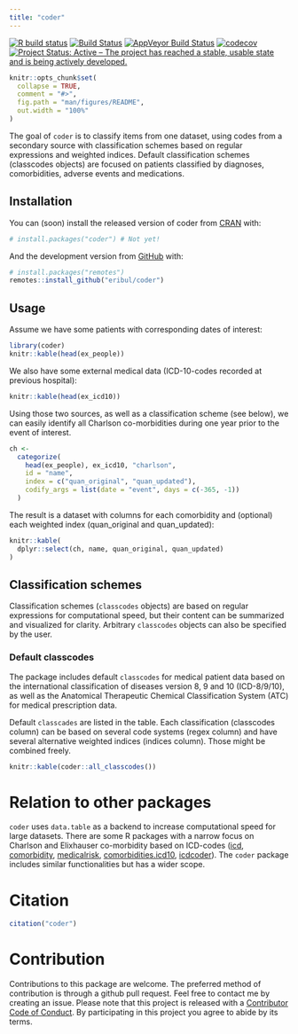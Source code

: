 ```yaml
---
title: "coder"
---
```


[![R build status](https://github.com/eribul/coder/workflows/R-CMD-check/badge.svg)](https://github.com/eribul/coder/actions)
[![Build Status](https://travis-ci.org/eribul/coder.svg?branch=master)](https://travis-ci.org/eribul/coder)
[![AppVeyor Build Status](https://ci.appveyor.com/api/projects/status/github/eribul/coder?branch=master&svg=true)](https://ci.appveyor.com/project/eribul/coder)
[![codecov](https://codecov.io/gh/eribul/coder/branch/master/graph/badge.svg)](https://codecov.io/gh/eribul/coder)
[![Project Status: Active – The project has reached a stable, usable state and is being actively developed.](https://www.repostatus.org/badges/latest/active.svg)](https://www.repostatus.org/#active)


<!-- README.md is generated from README.Rmd. Please edit that file --> 

```r
knitr::opts_chunk$set(
  collapse = TRUE,
  comment = "#>",
  fig.path = "man/figures/README",
  out.width = "100%"
)
```

The goal of `coder` is to classify items from one dataset, using codes from a secondary source with classification schemes based on regular expressions and weighted indices. Default classification schemes (classcodes objects) are focused on patients classified by diagnoses, comorbidities, adverse events and medications.

## Installation 

You can (soon) install the released version of coder from [CRAN](https://CRAN.R-project.org) with:

``` r
# install.packages("coder") # Not yet!
```

And the development version from [GitHub](https://github.com/) with:

``` r
# install.packages("remotes")
remotes::install_github("eribul/coder")
```

## Usage

Assume we have some patients with corresponding dates of interest:
```r
library(coder)
knitr::kable(head(ex_people))
```
We also have some external medical data (ICD-10-codes recorded at previous hospital):

```r
knitr::kable(head(ex_icd10))
```

Using those two sources, as well as a classification scheme (see below), we can easily identify all Charlson co-morbidities during one year prior to the event of interest.

```r
ch <- 
  categorize(
    head(ex_people), ex_icd10, "charlson",
    id = "name",
    index = c("quan_original", "quan_updated"),
    codify_args = list(date = "event", days = c(-365, -1))
  )
```

The result is a dataset with columns for each comorbidity and (optional) each weighted index (quan_original and quan_updated):

```r
knitr::kable(
  dplyr::select(ch, name, quan_original, quan_updated) 
)
```



## Classification schemes

Classification schemes (`classcodes` objects) are based on regular expressions for computational speed, but their content can be summarized and visualized for clarity.  Arbitrary `classcodes` objects can also be specified by the user. 

### Default classcodes

The package includes default `classcodes` for medical patient data based on the international classification of diseases version 8, 9 and 10 (ICD-8/9/10), as well as the Anatomical Therapeutic Chemical Classification System (ATC) for medical prescription data.

Default `classcades` are listed in the table. Each classification (classcodes column) can be based on several code systems (regex column) and have several alternative weighted indices (indices column). Those might be combined freely. 

```r
knitr::kable(coder::all_classcodes()) 
```

# Relation to other packages

`coder` uses `data.table` as a backend to increase computational speed for large datasets. There are some R packages with a narrow focus on Charlson and Elixhauser co-morbidity based on ICD-codes ([icd ](https://CRAN.R-project.org/package=icd), [comorbidity](https://CRAN.R-project.org/package=comorbidity), [medicalrisk ](https://CRAN.R-project.org/package=medicalrisk), [comorbidities.icd10 ](https://github.com/gforge/comorbidities.icd10), [icdcoder](https://github.com/wtcooper/icdcoder)). The `coder` package includes similar functionalities but has a wider scope. 

# Citation

```r
citation("coder")
```


# Contribution

Contributions to this package are welcome. The preferred method of contribution is through a github pull request. Feel free to contact me by creating an issue. Please note that this project is released with a [Contributor Code of Conduct](CODE_OF_CONDUCT.md).
By participating in this project you agree to abide by its terms.
